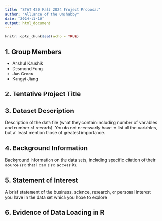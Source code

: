 ---
title: "STAT 420 Fall 2024 Project Proposal"
author: "Alliance of the Unshabby"
date: "2024-11-16"
output: html_document
---

```{r setup, include=FALSE}
knitr::opts_chunk$set(echo = TRUE)
```


## 1. Group Members

- Anshul Kaushik
- Desmond Fung
- Jon Green
- Kangyi Jiang

## 2. Tentative Project Title

## 3. Dataset Description

Description of the data file (what they contain including number of variables and number of records). You do not necessarily have to list all the variables, but at least mention those of greatest importance.

## 4. Background Information

Background information on the data sets, including specific citation of their source (so that I can also access it).


## 5. Statement of Interest

A brief statement of the business, science, research, or personal interest you have in the data set which you hope to explore

## 6. Evidence of Data Loading in R

```{r}

```

